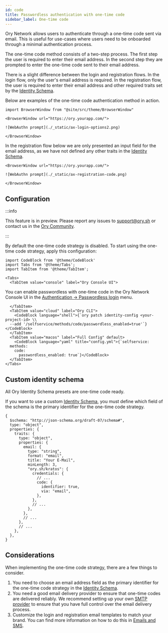 ```yaml
---
id: code
title: Passwordless authentication with one-time code
sidebar_label: One-time code
---
```


Ory Network allows users to authenticate through a one-time code sent via email. This is useful for use-cases where users need to
be onboarded through a minimal authentication process.

The one-time code method consists of a two-step process. The first step the user is required to enter their email address. In the
second step they are prompted to enter the one-time code sent to their email address.

There is a slight difference between the login and registration flows. In the login flow, only the user's email address is
required. In the registration flow, the user is required to enter their email address and other required traits set by the
[Identity Schema](../manage-identities/05_identity-schema.mdx).

Below are examples of the one-time code authentication method in action.

```mdx-code-block
import BrowserWindow from "@site/src/theme/BrowserWindow"

<BrowserWindow url="https://ory.yourapp.com/">

![WebAuthn prompt](./_static/ax-login-options2.png)

</BrowserWindow>
```

In the registration flow below we are only presented an input field for the email address, as we have not defined any other traits
in the [Identity Schema](../manage-identities/05_identity-schema.mdx).

```mdx-code-block
<BrowserWindow url="https://ory.yourapp.com/">

![WebAuthn prompt](./_static/ax-registration-code.png)

</BrowserWindow>
```

## Configuration

:::info

This feature is in preview. Please report any issues to support@ory.sh or contact us in the
[Ory Community](https://slack.ory.sh/).

:::

By default the one-time code strategy is disabled. To start using the one-time code strategy, apply this configuration:

```mdx-code-block
import CodeBlock from '@theme/CodeBlock'
import Tabs from '@theme/Tabs';
import TabItem from '@theme/TabItem';

<Tabs>
  <TabItem value="console" label="Ory Console UI">
```

You can enable passwordless with one-time code in the Ory Network Console UI in the
[Authentication -> Passwordless login](https://console.ory.sh/projects/current/passwordless) menu.

```mdx-code-block
  </TabItem>
  <TabItem value="cloud" label="Ory CLI">
    <CodeBlock language="shell">{`ory patch identity-config <your-project-id> \\
  --add '/selfservice/methods/code/passwordless_enabled=true'`}</CodeBlock>
  </TabItem>
  <TabItem value="macos" label="Full Config" default>
    <CodeBlock language="yaml" title="config.yml">{`selfservice:
  methods:
    code:
      passwordless_enabled: true`}</CodeBlock>
  </TabItem>
</Tabs>
```

## Custom identity schema

All Ory Identity Schema presets are one-time code ready.

If you want to use a custom [Identity Schema](../manage-identities/05_identity-schema.mdx), you must define which field of the
schema is the primary identifier for the one-time code strategy.

```json5 title="identity.schema.json" {16-19}
{
  $schema: "http://json-schema.org/draft-07/schema#",
  type: "object",
  properties: {
    traits: {
      type: "object",
      properties: {
        email: {
          type: "string",
          format: "email",
          title: "Your E-Mail",
          minLength: 3,
          "ory.sh/kratos": {
            credentials: {
              // ...
              code: {
                identifier: true,
                via: "email",
              },
            },
            // ...
          },
        },
        // ...
      },
      // ...
    },
  },
}
```

## Considerations

When implementing the one-time code strategy, there are a few things to consider.

1. You need to choose an email address field as the primary identifier for the one-time code strategy in the
   [Identity Schema](../manage-identities/05_identity-schema.mdx).
2. You need a good email delivery provider to ensure that one-time codes are delivered reliably. We recommend setting up your own
   [SMTP provider](../emails-sms/01_sending-emails-smtp.mdx) to ensure that you have full control over the email delivery process.
3. Customize the login and registration email templates to match your brand. You can find more information on how to do this in
   [Emails and SMS](../emails-sms/05_custom-email-templates.mdx).
